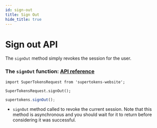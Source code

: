 ```yaml
---
id: sign-out
title: Sign Out
hide_title: true
---
```


# Sign out API


The `signOut` method simply revokes the session for the user.

### The ```signOut``` function: [API reference](../api-reference#signout)

<!--DOCUSAURUS_CODE_TABS-->
<!--Via NPM-->
```tsx
import SuperTokensRequest from 'supertokens-website';

SuperTokensRequest.signOut();
```
<!--Via script tag-->
```jsx
supertokens.signOut();
```
<!--END_DOCUSAURUS_CODE_TABS-->

- `signOut` method called to revoke the current session. Note that this method is asynchronous and you should wait for it to return before considering it was successful.